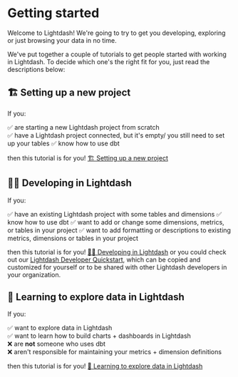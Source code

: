 # Getting started

Welcome to Lightdash! We're going to try to get you developing, exploring or just browsing your data in no time.

We've put together a couple of tutorials to get people started with working in Lightdash. To decide which one's the right fit for you, just read the descriptions below:

## 🏗 Setting up a new project

If you:

✅ are starting a new Lightdash project from scratch  
✅ have a Lightdash project connected, but it's empty/ you still need to set up your tables
✅ know how to use dbt

then this tutorial is for you! [🏗 Setting up a new project](/get-started/setup-lightdash/intro)

## 👩‍💻 Developing in Lightdash

If you:

✅ have an existing Lightdash project with some tables and dimensions
✅ know how to use dbt
✅ want to add or change some dimensions, metrics, or tables in your project
✅ want to add formatting or descriptions to existing metrics, dimensions or tables in your project

then this tutorial is for you! [👩‍💻 Developing in Lightdash](/get-started/develop-in-lightdash/intro) or you could check out our [Lightdash Developer Quickstart](https://lightdash.notion.site/Lightdash-developer-quickstart-3192f80173ef4f0bbbe0f0f88b726a76), which can be copied and customized for yourself or to be shared with other Lightdash developers in your organization.

## 🔭 Learning to explore data in Lightdash

If you:

✅ want to explore data in Lightdash  
✅ want to learn how to build charts + dashboards in Lightdash  
❌ are **not** someone who uses dbt  
❌ aren't responsible for maintaining your metrics + dimension definitions

then this tutorial is for you! [🔭 Learning to explore data in Lightdash](/get-started/exploring-data/intro)

